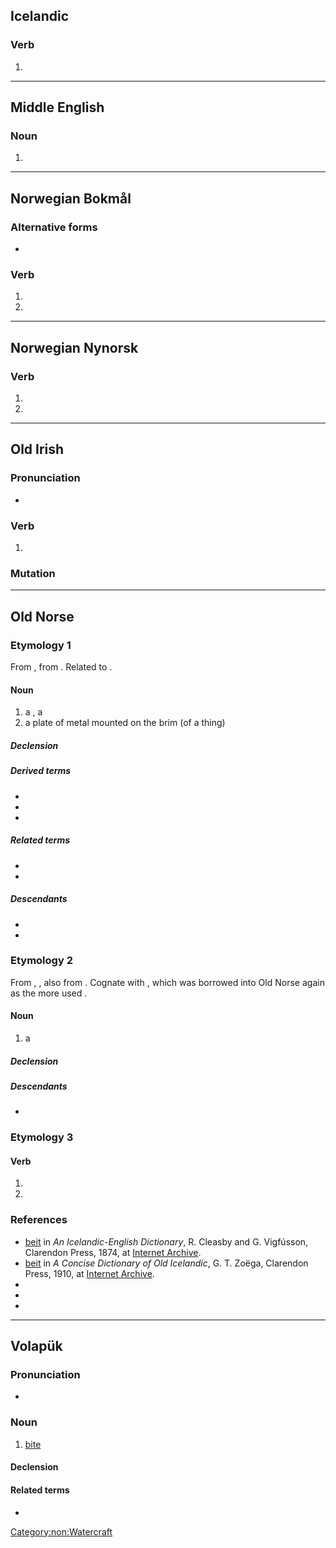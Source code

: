 {{also|Beit}}
==Icelandic==

===Verb===
{{head|is|verb form}}

# {{verb form of|is|bíta||1//3|s|past|ind}}

----

==Middle English==

===Noun===
{{head|enm|noun}}

# {{alternative form of|enm|bayte}}

----

==Norwegian Bokmål==

===Alternative forms===
* {{qualifier|of bite}} {{l|nb|bet}}

===Verb===
{{head|nb|verb form}}

# {{inflection of|nb|bite||simple past}}
# {{imperative of|nb|beite}}

----

==Norwegian Nynorsk==

===Verb===
{{head|nn|verb form}}

# {{inflection of|nn|bite||simple past}}
# {{imperative of|nn|beite}}

----

==Old Irish==

===Pronunciation===
* {{IPA|sga|/bʲedʲ/}}

===Verb===
{{sga-verb form}}

# {{inflection of|sga|attá|at·tá|3|p|pres|subj|absolute}}

===Mutation===
{{sga-mutation|b|eit}}

----

==Old Norse==

===Etymology 1===
{{root|non|ine-pro|*bʰeyd-}}
From {{inh|non|gem-pro|*baitō}}, from {{der|non|ine-pro|*bʰeyd-||to break, split}}. Related to {{m|non|bíta}}.

====Noun====
{{non-noun|f|beitar|beitar}}

# a {{l|en|pasturage}}, a {{l|en|pasture}}
# a plate of metal mounted on the brim (of a thing)

=====Declension=====
{{non-decl-f-o|beit|beit}}

=====Derived terms=====
* {{l|non|beitarland|g=n||a pasture man}}
* {{l|non|beitarmaðr|g=m||owner of a pasture}}
* {{l|non|beitartollr||a toll or fee for pasturage}}

=====Related terms=====
* {{l|non|beita}}
* {{l|non|beiti}}

=====Descendants=====
* {{desc|nn|beit|g=f}}
* {{desc|is|beit|g=f}}

===Etymology 2===
{{root|non|ine-pro|*bʰeyd-}}
From {{inh|non|gem-pro|*baitą}}, {{m|gem-pro|*baitaz}}, also from {{der|non|ine-pro|*bʰeyd-||to break, split}}. Cognate with {{cog|ang|bāt}}, which was borrowed into Old Norse again as the more used {{m|non|bátr}}.

====Noun====
{{non-noun|n|beits}}

# {{lb|non|poetic}} a {{l|en|boat}}

=====Declension=====
{{non-decl-n-a|beit|beit|gsi=beits, beiz|gsd=beitsins, beizins}}

=====Descendants=====
* {{desc|is|beit|g=n}}

===Etymology 3===
{{nonlemma}}

====Verb====
{{head|non|verb form}}

# {{inflection of|non|beita||2|s|imp|act}}
# {{inflection of|non|bíta||1//3|s|past|ind|act}}

===References===
* [https://archive.org/stream/icelandicenglish00cleauoft#page/56 beit] in ''An Icelandic-English Dictionary'', R. Cleasby and G. Vigfússon, Clarendon Press, 1874, at [https://archive.org/details/icelandicenglish00cleauoft Internet Archive].
* [https://archive.org/stream/concisedictionar001857#page/46 beit] in ''A Concise Dictionary of Old Icelandic'', G. T. Zoëga, Clarendon Press, 1910, at [https://archive.org/details/concisedictionar001857 Internet Archive].
* {{R:Zoega|beit1|beit1}}
* {{R:Zoega|beit2|beit2}}
* {{R:Zoega|beit3|beit3}}

[[Category:non:Watercraft]]

----

==Volapük==

===Pronunciation===
* {{IPA|vo|/beˈit/}}

===Noun===
{{vo-noun}}

# [[bite]]

====Declension====
{{vo-decl-noun}}

====Related terms====
* {{l|vo|beitön}}